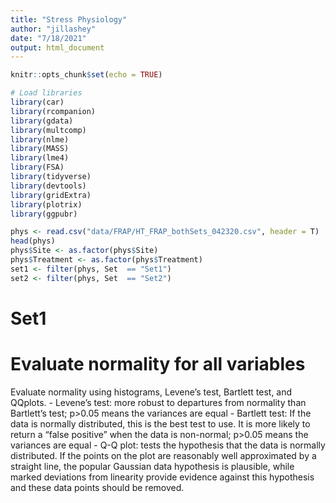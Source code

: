 ```yaml
---
title: "Stress Physiology"
author: "jillashey"
date: "7/18/2021"
output: html_document
---
```


```r
knitr::opts_chunk$set(echo = TRUE)

# Load libraries
library(car)
library(rcompanion)
library(gdata)
library(multcomp)
library(nlme)
library(MASS)
library(lme4)
library(FSA)
library(tidyverse)
library(devtools)
library(gridExtra)
library(plotrix)
library(ggpubr)
```

```r
phys <- read.csv("data/FRAP/HT_FRAP_bothSets_042320.csv", header = T)
head(phys)
phys$Site <- as.factor(phys$Site)
phys$Treatment <- as.factor(phys$Treatment)
set1 <- filter(phys, Set  == "Set1")
set2 <- filter(phys, Set  == "Set2")
```

# Set1
# Evaluate normality for all variables 

Evaluate normality using histograms, Levene's test, Bartlett test, and QQplots.
- Levene's test: more robust to departures from normality than Bartlett's test; p>0.05 means the variances are equal
- Bartlett test: If the data is normally distributed, this is the best test to use. It is more likely to return a "false positive" when the data is non-normal; p>0.05 means the variances are equal
- Q-Q plot: tests the hypothesis that the data is normally distributed.  If the points on the plot are reasonably well approximated by a straight line, the popular Gaussian data hypothesis is plausible, while marked deviations from linearity provide evidence against this hypothesis and these data points should be removed. 

```r

```








